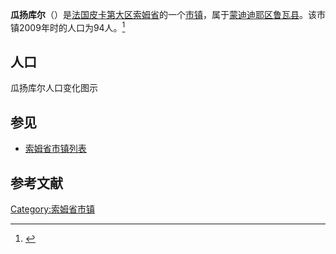{{Infobox French commune
|name                    = 瓜扬库尔
|native name             = Goyencourt
|image flag              = 
|image flag size         = 
|flag legend             = 
|image coat of arms      = 
|image coat of arms size = 
|coat of arms legend     = 
|city motto              = 
|image                   = 
|caption                 = 
|map                     = 
|adjustable map          = 
|time zone               = 
|longitude              = 2.7664
|latitude               = 49.7264
|arrondissement         = [[蒙迪迪耶区|蒙迪迪耶区]]
|canton                 = [[鲁瓦县|鲁瓦县]]
|subdivisions entry      = 
|subdivisions            = 
|intercommunality        = 
|mayor                   = 
|term                    = 
|elevation m             = 
|INSEE                  = 80383
|postal code             = 80700
|website                 = 
}}
{{French Commune Map|80383}}
'''瓜扬库尔'''（{{lang-fr|Goyencourt}}）是[[法国|法国]][[皮卡第大区|皮卡第大区]][[索姆省|索姆省]]的一个[[市镇_(法国)|市镇]]，属于[[蒙迪迪耶区|蒙迪迪耶区]][[鲁瓦县|鲁瓦县]]。该市镇2009年时的人口为94人。<ref name="Statmallen Areal i Frankrikes kommuner">{{cite web|url=http://www.insee.fr/fr/ppp/bases-de-donnees/recensement/populations-legales/france-departements.asp?annee=2009#departements|title=Insee, Populations légales 2009 pour les départements et les collectivités d'outre-mer France métropolitaine et DOM|accessdate=2012-01-30|archive-date=2012-01-08|archive-url=https://web.archive.org/web/20120108000120/http://www.insee.fr/fr/ppp/bases-de-donnees/recensement/populations-legales/france-departements.asp?annee=2009#departements|dead-url=no}}</ref>

== 人口 ==
瓜扬库尔人口变化图示
{{French Commune Population|80383}}

== 参见 ==
* [[索姆省市镇列表|索姆省市镇列表]]

== 参考文献 ==
{{reflist}}

{{索姆省市鎮}}

[[Category:索姆省市镇|Category:索姆省市镇]]